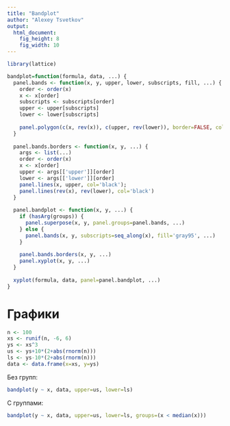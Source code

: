 ```yaml
---
title: "Bandplot"
author: "Alexey Tsvetkov"
output:
  html_document:
    fig_height: 8
    fig_width: 10
---
```


```r
library(lattice)
```

```r
bandplot=function(formula, data, ...) {
  panel.bands <- function(x, y, upper, lower, subscripts, fill, ...) {
    order <- order(x)
    x <- x[order]
    subscripts <- subscripts[order]
    upper <- upper[subscripts]
    lower <- lower[subscripts]
    
    panel.polygon(c(x, rev(x)), c(upper, rev(lower)), border=FALSE, col=fill)
  }
  
  panel.bands.borders <- function(x, y, ...) {
    args <- list(...)
    order <- order(x)
    x <- x[order]
    upper <- args[['upper']][order]
    lower <- args[['lower']][order]
    panel.lines(x, upper, col='black');
    panel.lines(rev(x), rev(lower), col='black')
  }
  
  panel.bandplot <- function(x, y, ...) {
    if (hasArg(groups)) {
      panel.superpose(x, y, panel.groups=panel.bands, ...)
    } else {
      panel.bands(x, y, subscripts=seq_along(x), fill='gray95', ...)
    }
    
    panel.bands.borders(x, y, ...)
    panel.xyplot(x, y, ...)
  }
  
  xyplot(formula, data, panel=panel.bandplot, ...)
}
```

Графики
===

```r
n <- 100
xs <- runif(n, -6, 6)
ys <- xs^3
us <- ys+10*(2+abs(rnorm(n)))
ls <- ys-10*(2+abs(rnorm(n)))
data <- data.frame(x=xs, y=ys)
```

Без групп:
```r
bandplot(y ~ x, data, upper=us, lower=ls)
```

С группами:
```r
bandplot(y ~ x, data, upper=us, lower=ls, groups=(x < median(x)))
```